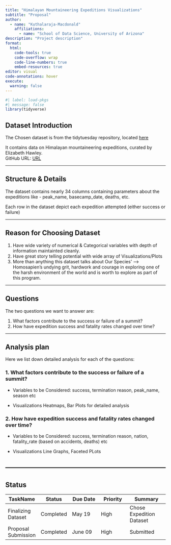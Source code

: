 ```yaml
---
title: "Himalayan Mountaineering Expeditions Visualizations"
subtitle: "Proposal"
author: 
  - name: "Kuthalaraja-Macdonald"
    affiliations:
      - name: "School of Data Science, University of Arizona"
description: "Project description"
format:
  html:
    code-tools: true
    code-overflow: wrap
    code-line-numbers: true
    embed-resources: true
editor: visual
code-annotations: hover
execute:
  warning: false
---
```


```r
#| label: load-pkgs
#| message: false
library(tidyverse)
```

## Dataset Introduction

The Chosen dataset is from the tidytuesday repository, located [here](https://github.com/rfordatascience/tidytuesday/blob/main/data/2025/2025-01-21/exped_tidy.csv)

It contains data on Himalayan mountaineering expeditions, curated by Elizabeth Hawley.\
GitHub URL: [URL](https://github.com/rfordatascience/tidytuesday/blob/main/data/2025/2025-01-21/exped_tidy.csv)

------------------------------------------------------------------------

## Structure & Details

The dataset contains nearly 34 columns containing parameters about the expeditions like - peak_name, basecamp_date, deaths, etc.

Each row in the dataset depict each expedition attempted (either success or failure)

------------------------------------------------------------------------

## Reason for Choosing Dataset

1.  Have wide variety of numerical & Categorical variables with depth of information maintainted cleanly.
2.  Have great story telling potential with wide array of Visualizations/Plots
3.  More than anything this dataset talks about Our Species' --\> Homosapien's undying grit, hardwork and courage in exploring one of the harsh environment of the world and is worth to explore as part of this program.

------------------------------------------------------------------------

## Questions

The two questions we want to answer are:

1.  What factors contribute to the success or failure of a summit?
2.  How have expedition success and fatality rates changed over time?

------------------------------------------------------------------------

## Analysis plan

Here we list down detailed analysis for each of the questions:

### 1. What factors contribute to the success or failure of a summit?

-   Variables to be Considered: success, termination reason, peak_name, season etc

-   Visualizations Heatmaps, Bar Plots for detailed analysis

### 2. How have expedition success and fatality rates changed over time?

-   Variables to be Considered: success, termination reason, nation, fatality_rate (based on accidents, deaths) etc

-   Visualizations Line Graphs, Faceted PLots

## ------------------------------------------------------------------------

## Status

| TaskName            | Status    | Due Date | Priority | Summary                  |
|--------------|--------------|--------------|--------------|------------------|
| Finalizing Dataset  | Completed | May 19   | High     | Chose Expedition Dataset |
| Proposal Submission | Completed | June 09  | High     | Submitted                |
